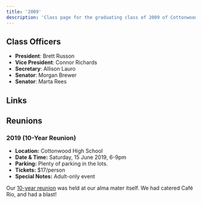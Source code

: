 ```yaml
---
title: '2009'
description: 'Class page for the graduating class of 2009 of Cottonwood High School.'
---
```


## Class Officers

- **President**: Brett Russon
- **Vice President**: Connor Richards
- **Secretary**: Allison Lauro
- **Senator**: Morgan Brewer
- **Senator**: Marta Rees

## Links


<CardGrid>
  <LinkCard
    title="Class of '09 Facebook"
    href="https://www.facebook.com/groups/275380839173735/"
  />
</CardGrid>

## Reunions

### 2019 (10-Year Reunion)

- **Location:** Cottonwood High School
- **Date & Time:** Saturday, 15 June 2019, 6-9pm
- **Parking:** Plenty of parking in the lots.
- **Tickets:** $17/person
- **Special Notes:** Adult-only event

Our [10-year reunion](https://www.facebook.com/events/362093324570210?acontext=%7B%22event_action_history%22%3A[%7B%22surface%22%3A%22group%22%7D]%7D) was held at our alma mater itself.
We had catered Café Rio, and had a blast!
